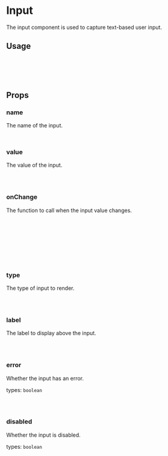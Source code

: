 

<Meta of={InputStories} />

# Input

The input component is used to capture text-based user input.

<Canvas of={InputStories.Simple} />

## Usage

```jsx

import { Input } from 'react-barebones-ts';

<Input placeholder="Placeholder text" />

```

## Props

### name

The name of the input.

```jsx
<Input name="name" />
```

### value

The value of the input.

```jsx

<Input value="Value" />

```

### onChange

The function to call when the input value changes.

```jsx

const [fieldName, setFieldName] = useState('')

handleSetFieldName = (e) => {
    setFieldName(e.target.value)
}

<Input value={fieldName} onChange={handleSetFieldName} />

```

### type

The type of input to render.

```jsx

<Input type="password" />

```

### label

The label to display above the input.

```jsx

<Input label="Email" />

```
<Canvas of={InputStories.WithLabel} />

### error

Whether the input has an error.

types: `boolean`

```jsx

<Input error />

```

<Canvas of={InputStories.WithError} />


### disabled

Whether the input is disabled.

types: `boolean`

```jsx

<Input disabled />

```

<Canvas of={InputStories.Disabled} />
